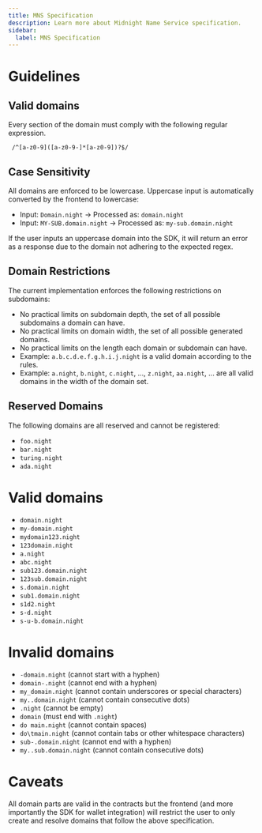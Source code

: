 ```yaml
---
title: MNS Specification
description: Learn more about Midnight Name Service specification.
sidebar:
  label: MNS Specification
---
```


# Guidelines
## Valid domains
Every section of the domain must comply with the following regular expression.

```regexp
 /^[a-z0-9]([a-z0-9-]*[a-z0-9])?$/
```

## Case Sensitivity

All domains are enforced to be lowercase. Uppercase input is automatically converted by the frontend to lowercase:
- Input: `Domain.night` → Processed as: `domain.night`
- Input: `MY-SUB.domain.night` → Processed as: `my-sub.domain.night`

If the user inputs an uppercase domain into the SDK, it will return an error as a response due to the domain not adhering to the expected regex.

## Domain Restrictions

The current implementation enforces the following restrictions on subdomains:
* No practical limits on subdomain depth, the set of all possible subdomains a domain can have.
* No practical limits on domain width, the set of all possible generated domains.
* No practical limits on the length each domain or subdomain can have.
* Example: `a.b.c.d.e.f.g.h.i.j.night` is a valid domain according to the rules.
* Example: `a.night`, `b.night`, `c.night`, ..., `z.night`, `aa.night`, ... are all valid domains in the width of the domain set.

## Reserved Domains
The following domains are all reserved and cannot be registered:
* `foo.night`
* `bar.night`
* `turing.night`
* `ada.night`


# Valid domains
- `domain.night`
- `my-domain.night`
- `mydomain123.night`
- `123domain.night`
- `a.night`
- `abc.night`
- `sub123.domain.night`
- `123sub.domain.night`
- `s.domain.night`
- `sub1.domain.night`
- `s1d2.night`
- `s-d.night`
- `s-u-b.domain.night`

# Invalid domains

- `-domain.night` (cannot start with a hyphen)
- `domain-.night` (cannot end with a hyphen)
- `my_domain.night` (cannot contain underscores or special characters)
- `my..domain.night` (cannot contain consecutive dots)
- `.night` (cannot be empty)
- `domain` (must end with `.night`)
- `do main.night` (cannot contain spaces)
- `do\tmain.night` (cannot contain tabs or other whitespace characters)
- `sub-.domain.night` (cannot end with a hyphen)
- `my..sub.domain.night` (cannot contain consecutive dots)

# Caveats

All domain parts are valid in the contracts but the frontend (and more importantly the SDK for wallet integration) will restrict the user to only create and resolve domains that follow the above specification.

